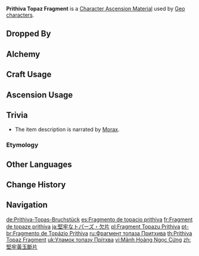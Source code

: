 {{Item Infobox
|id           = 104172
|image        = Item Prithiva Topaz Fragment.png
|type         = Character Ascension Materials
|invCategory  = Character Development Items
|group        = Prithiva Topaz
|group2       = Ascension Gems
|quality      = 3
|description  = Character Ascension material.<br />"The currencies that flow through this land are my flesh and blood."
|source1      = Dropped by [[Normal Bosses]] and [[Weekly Bosses]] (Lv. 40+)
|source2      = [[Alchemy]] (AR 25+)
|source3      = [[Parametric Transformer]]
}}
'''Prithiva Topaz Fragment''' is a [[Character Ascension Material]] used by [[Geo]] [[characters]].

==Dropped By==
{{Dropped By|level=40}}

==Alchemy==
{{Recipe
|type = Crafting
|Prithiva Topaz Sliver = 3
|Mora = 300
|sort = Prithiva Topaz Sliver;Mora
}}
{{Recipe
|type = Converting
|Agnidus Agate Fragment = 1
|Dust of Azoth = 3
|sort = Agnidus Agate Fragment;Dust of Azoth
}}
{{Recipe
|type = Converting
|Varunada Lazurite Fragment = 1
|Dust of Azoth = 3
|sort = Varunada Lazurite Fragment;Dust of Azoth
}}
{{Recipe
|type = Converting
|Nagadus Emerald Fragment = 1
|Dust of Azoth = 3
|sort = Nagadus Emerald Fragment;Dust of Azoth
}}
{{Recipe
|type = Converting
|Vajrada Amethyst Fragment = 1
|Dust of Azoth = 3
|sort = Vajrada Amethyst Fragment;Dust of Azoth
}}
{{Recipe
|type = Converting
|Vayuda Turquoise Fragment = 1
|Dust of Azoth = 3
|sort = Vayuda Turquoise Fragment;Dust of Azoth
}}
{{Recipe
|type = Converting
|Shivada Jade Fragment = 1
|Dust of Azoth = 3
|sort = Shivada Jade Fragment;Dust of Azoth
}}

==Craft Usage==
{{Craft Usage}}

==Ascension Usage==
{{Ascension Usage}}

==Trivia==
*The item description is narrated by [[Morax]].
===Etymology===
{{Transclude|Prithiva Topaz|Etymology}}

==Other Languages==
{{Other Languages
|en      = Prithiva Topaz Fragment
|zhs     = 坚牢黄玉断片
|zhs_rm  = Jiānláo Huángyù Duànpiàn
|zht     = 堅牢黃玉斷片
|zht_rm  = Jiānláo Huángyù Duànpiàn
|zh_tl   = Sturdy Topaz Fragment
|ja      = 堅牢なトパーズ・欠片
|ja_rm   = Kenrou na Topaazu - Kakera
|ja_tl   = Sturdy Topaz - Fragment
|ko      = 단단한 황옥 조각
|ko_rm   = Dandanhan Hwang'ok Jogak
|ko_tl   = Solid Topaz Fragment
|es      = Fragmento de topacio prithiva
|es_tl   = Prithiva Topaz Fragment
|fr      = Fragment de topaze prithiva
|fr_tl   = Prithiva Topaz Fragment
|ru      = Фрагмент топаза Притхива
|ru_tl   = Prithiva Topaz Fragment
|th      = Prithiva Topaz Fragment
|vi      = Mảnh Hoàng Ngọc Cứng
|vi_tl   = 
|de      = Prithiva-Topas-Bruchstück
|de_tl   = Prithiva Topaz Fragment
|id      = Prithiva Topaz Fragment
|pt      = Fragmento de Topázio Prithiva
|pt_tl   = 
|tr      = Prithiva Topazı Kırıntısı
|tr_tl   = 
|it      = Frammento di topazio Prithiva
|it_tl   = Prithiva Topaz Fragment
}}

==Change History==
{{Change History|1.0}}

==Navigation==
{{Development Item Navbox|Character Ascension Materials}}

[[de:Prithiva-Topas-Bruchstück]]
[[es:Fragmento de topacio prithiva]]
[[fr:Fragment de topaze prithiva]]
[[ja:堅牢なトパーズ・欠片]]
[[pl:Fragment Topazu Prithiva]]
[[pt-br:Fragmento de Topázio Prithiva]]
[[ru:Фрагмент топаза Притхива]]
[[th:Prithiva Topaz Fragment]]
[[uk:Уламок топазу Прітхва]]
[[vi:Mảnh Hoàng Ngọc Cứng]]
[[zh:堅牢黃玉斷片]]